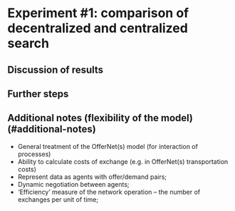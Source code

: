 # Experiment #1: comparison of decentralized and centralized search{#experiment-one}

##  Discussion of results

## Further steps


## Additional notes (flexibility of the model)(#additional-notes)

* General treatment of the OfferNet(s) model (for interaction of processes)
* Ability to calculate costs of exchange (e.g. in OfferNet(s) transportation costs)
* Represent data as agents with offer/demand pairs;
* Dynamic negotiation between agents;
* 'Efficiency' measure of the network operation -- the number of exchanges per unit of time;